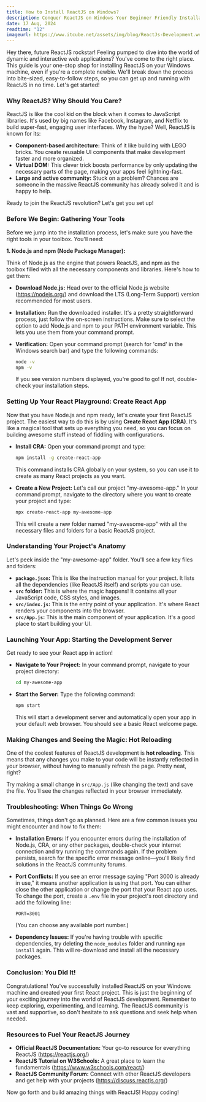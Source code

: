 ```yaml
---
title: How to Install ReactJS on Windows?
description: Conquer ReactJS on Windows Your Beginner Friendly Installation Guide
date: 17 Aug, 2024
readtime: "12"
imageurl: https://www.itcube.net/assets/img/blog/ReactJs-Development.webp
---
```


Hey there, future ReactJS rockstar! Feeling pumped to dive into the world of dynamic and interactive web applications? You've come to the right place. This guide is your one-stop shop for installing ReactJS on your Windows machine, even if you're a complete newbie. We'll break down the process into bite-sized, easy-to-follow steps, so you can get up and running with ReactJS in no time. Let's get started!

### Why ReactJS? Why Should You Care?

ReactJS is like the cool kid on the block when it comes to JavaScript libraries. It's used by big names like Facebook, Instagram, and Netflix to build super-fast, engaging user interfaces.  Why the hype? Well, ReactJS is known for its:

* **Component-based architecture:** Think of it like building with LEGO bricks. You create reusable UI components that make development faster and more organized.
* **Virtual DOM:** This clever trick boosts performance by only updating the necessary parts of the page, making your apps feel lightning-fast.
* **Large and active community:**  Stuck on a problem? Chances are someone in the massive ReactJS community has already solved it and is happy to help.

Ready to join the ReactJS revolution? Let's get you set up!

### Before We Begin: Gathering Your Tools

Before we jump into the installation process, let's make sure you have the right tools in your toolbox. You'll need:

**1. Node.js and npm (Node Package Manager):**

Think of Node.js as the engine that powers ReactJS, and npm as the toolbox filled with all the necessary components and libraries. Here's how to get them:

* **Download Node.js:** Head over to the official Node.js website (https://nodejs.org/) and download the LTS (Long-Term Support) version recommended for most users. 
* **Installation:** Run the downloaded installer. It's a pretty straightforward process, just follow the on-screen instructions. Make sure to select the option to add Node.js and npm to your PATH environment variable. This lets you use them from your command prompt.
* **Verification:** Open your command prompt (search for 'cmd' in the Windows search bar) and type the following commands:

   ```bash
   node -v
   npm -v
   ```

   If you see version numbers displayed, you're good to go! If not, double-check your installation steps.

### Setting Up Your React Playground: Create React App

Now that you have Node.js and npm ready, let's create your first ReactJS project. The easiest way to do this is by using **Create React App (CRA)**. It's like a magical tool that sets up everything you need, so you can focus on building awesome stuff instead of fiddling with configurations.

* **Install CRA:** Open your command prompt and type:

   ```bash
   npm install -g create-react-app
   ```

   This command installs CRA globally on your system, so you can use it to create as many React projects as you want.

* **Create a New Project:**  Let's call our project "my-awesome-app." In your command prompt, navigate to the directory where you want to create your project and type:

   ```bash
   npx create-react-app my-awesome-app
   ```

   This will create a new folder named "my-awesome-app" with all the necessary files and folders for a basic ReactJS project.

### Understanding Your Project's Anatomy

Let's peek inside the "my-awesome-app" folder. You'll see a few key files and folders:

* **`package.json`:** This is like the instruction manual for your project. It lists all the dependencies (like ReactJS itself) and scripts you can use.
* **`src` folder:** This is where the magic happens! It contains all your JavaScript code, CSS styles, and images.
* **`src/index.js`:** This is the entry point of your application. It's where React renders your components into the browser.
* **`src/App.js`:** This is the main component of your application. It's a good place to start building your UI.

### Launching Your App: Starting the Development Server

Get ready to see your React app in action!

* **Navigate to Your Project:** In your command prompt, navigate to your project directory:

   ```bash
   cd my-awesome-app
   ```

* **Start the Server:**  Type the following command:

   ```bash
   npm start
   ```

   This will start a development server and automatically open your app in your default web browser. You should see a basic React welcome page.

### Making Changes and Seeing the Magic: Hot Reloading

One of the coolest features of ReactJS development is **hot reloading**. This means that any changes you make to your code will be instantly reflected in your browser, without having to manually refresh the page. Pretty neat, right?

Try making a small change in `src/App.js` (like changing the text) and save the file. You'll see the changes reflected in your browser immediately.

### Troubleshooting: When Things Go Wrong

Sometimes, things don't go as planned. Here are a few common issues you might encounter and how to fix them:

* **Installation Errors:** If you encounter errors during the installation of Node.js, CRA, or any other packages, double-check your internet connection and try running the commands again. If the problem persists, search for the specific error message online—you'll likely find solutions in the ReactJS community forums.
* **Port Conflicts:** If you see an error message saying "Port 3000 is already in use," it means another application is using that port. You can either close the other application or change the port that your React app uses. To change the port, create a `.env` file in your project's root directory and add the following line:

   ```
   PORT=3001 
   ```

   (You can choose any available port number.)

* **Dependency Issues:** If you're having trouble with specific dependencies, try deleting the `node_modules` folder and running `npm install` again. This will re-download and install all the necessary packages.

### Conclusion: You Did It!

Congratulations! You've successfully installed ReactJS on your Windows machine and created your first React project. This is just the beginning of your exciting journey into the world of ReactJS development. Remember to keep exploring, experimenting, and learning. The ReactJS community is vast and supportive, so don't hesitate to ask questions and seek help when needed.

### Resources to Fuel Your ReactJS Journey

* **Official ReactJS Documentation:**  Your go-to resource for everything ReactJS (https://reactjs.org/)
* **ReactJS Tutorial on W3Schools:** A great place to learn the fundamentals (https://www.w3schools.com/react/)
* **ReactJS Community Forum:** Connect with other ReactJS developers and get help with your projects (https://discuss.reactjs.org/)

Now go forth and build amazing things with ReactJS! Happy coding!